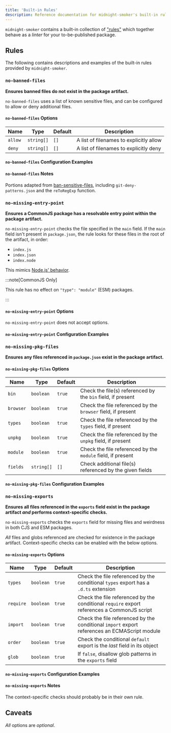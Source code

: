 ```yaml
---
title: 'Built-in Rules'
description: Reference documentation for midnight-smoker's built-in rules
---
```



`midnight-smoker` contains a built-in collection of ["rules"](#rules) which together behave as a _linter_ for your to-be-published package.

## Rules

The following contains descriptions and examples of the built-in rules provided by `midnight-smoker`.

### `no-banned-files`

**Ensures banned files do not exist in the package artifact.**

`no-banned-files` uses a list of known sensitive files, and can be configured to allow or deny additional files.

#### `no-banned-files` Options

| Name    | Type       | Default | Description                             |
| ------- | ---------- | ------- | --------------------------------------- |
| `allow` | `string[]` | `[]`    | A list of filenames to explicitly allow |
| `deny`  | `string[]` | `[]`    | A list of filenames to explicitly deny  |

#### `no-banned-files` Configuration Examples

<RuleExamples rule="no-banned-files" />

#### `no-banned-files` Notes

Portions adapted from [ban-sensitive-files](https://github.com/bahmutov/ban-sensitive-files), including `git-deny-patterns.json` and the `reToRegExp` function.

### `no-missing-entry-point`

**Ensures a CommonJS package has a resolvable entry point within the package artifact.**

`no-missing-entry-point` checks the file specified in the `main` field. If the `main` field isn't present in `package.json`, the rule looks for these files in the root of the artifact, in order:

- `index.js`
- `index.json`
- `index.node`

This mimics [Node.js' behavior](https://nodejs.org/api/modules.html#all-together).

:::note[CommonJS Only]

This rule has no effect on `"type": "module"` (ESM) packages.

:::

#### `no-missing-entry-point` Options

`no-missing-entry-point` does not accept options.

#### `no-missing-entry-point` Configuration Examples

<RuleExamples rule="no-missing-entry-point" />

### `no-missing-pkg-files`

**Ensures any files referenced in `package.json` exist in the package artifact.**

#### `no-missing-pkg-files` Options

| Name      | Type       | Default | Description                                                  |
| --------- | ---------- | ------- | ------------------------------------------------------------ |
| `bin`     | `boolean`  | `true`  | Check the file(s) referenced by the `bin` field, if present  |
| `browser` | `boolean`  | `true`  | Check the file referenced by the `browser` field, if present |
| `types`   | `boolean`  | `true`  | Check the file referenced by the `types` field, if present   |
| `unpkg`   | `boolean`  | `true`  | Check the file referenced by the `unpkg` field, if present   |
| `module`  | `boolean`  | `true`  | Check the file referenced by the `module` field, if present  |
| `fields`  | `string[]` | `[]`    | Check additional file(s) referenced by the given fields      |

#### `no-missing-pkg-files` Configuration Examples

<RuleExamples rule="no-missing-pkg-files" />

### `no-missing-exports`

**Ensures all files referenced in the `exports` field exist in the package artifact _and_ performs context-specific checks.**

`no-missing-exports` checks the `exports` field for missing files and weirdness in both CJS and ESM packages.

_All_ files and globs referenced are checked for existence in the package artifact. Context-specific checks can be enabled with the below options.

#### `no-missing-exports` Options

| Name      | Type      | Default | Description                                                                                  |
| --------- | --------- | ------- | -------------------------------------------------------------------------------------------- |
| `types`   | `boolean` | `true`  | Check the file referenced by the conditional `types` export has a `.d.ts` extension          |
| `require` | `boolean` | `true`  | Check the file referenced by the conditional `require` export references a CommonJS script   |
| `import`  | `boolean` | `true`  | Check the file referenced by the conditional `import` export references an ECMAScript module |
| `order`   | `boolean` | `true`  | Check the conditional `default` export is the _last_ field in its object                     |
| `glob`    | `boolean` | `true`  | If `false`, disallow glob patterns in the `exports` field                                    |

#### `no-missing-exports` Configuration Examples

<RuleExamples rule="no-missing-exports" />

#### `no-missing-exports` Notes

The context-specific checks should probably be in their own rule.

## Caveats

_All_ options are _optional_.
